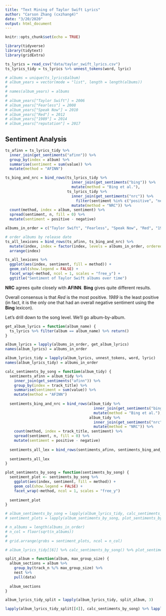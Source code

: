 ```yaml
---
title: "Text Mining of Taylor Swift Lyrics"
author: "Carson Zhang (cxzhang4)"
date: "3/20/2020"
output: html_document
---
```


```r
knitr::opts_chunk$set(echo = TRUE)
```

```r
library(tidyverse)
library(tidytext)
library(gridExtra)
```

```r
ts_lyrics = read_csv("data/taylor_swift_lyrics.csv")
ts_lyrics_tidy = ts_lyrics %>% unnest_tokens(word, lyric)
```

```r
# albums = unique(ts_lyrics$album)
# album_years = vector(mode = "list", length = length(albums))
# 
# names(album_years) = albums
# 
# album_years["Taylor Swift"] = 2006
# album_years["Fearless"] = 2008
# album_years["Speak Now"] = 2010
# album_years["Red"] = 2012
# album_years["1989"] = 2014
# album_years["reputation"] = 2017
```

## Sentiment Analysis

```r
ts_afinn = ts_lyrics_tidy %>%
  inner_join(get_sentiments("afinn")) %>%
  group_by(index = album) %>%
  summarise(sentiment = sum(value)) %>%
  mutate(method = "AFINN")

ts_bing_and_nrc = bind_rows(ts_lyrics_tidy %>%
                              inner_join(get_sentiments("bing")) %>%
                              mutate(method = "Bing et al."),
                            ts_lyrics_tidy %>% 
                              inner_join(get_sentiments("nrc")) %>%
                                filter(sentiment %in% c("positive", "negative")) %>%
                              mutate(method = "NRC")) %>%
  count(method, index = album, sentiment) %>%
  spread(sentiment, n, fill = 0) %>%
  mutate(sentiment = positive - negative)

albums_in_order = c("Taylor Swift", "Fearless", "Speak Now", "Red", "1989", "reputation")

# order albums by release date
ts_all_lexicons = bind_rows(ts_afinn, ts_bing_and_nrc) %>%
  mutate(index, index = factor(index, levels = albums_in_order, ordered = TRUE)) %>%
  arrange(index)
```

```r
ts_all_lexicons %>%
  ggplot(aes(index, sentiment, fill = method)) +
  geom_col(show.legend = FALSE) + 
  facet_wrap(~method, ncol = 1, scales = "free_y") +
  ggtitle("Sentiment of Taylor Swift albums over time")
```

**NRC** agrees quite closely with **AFINN**. **Bing** gives quite different results.

Overall consensus is that *Red* is the most positive. *1989* is the least positive (in fact, it is the only one that had an overall negative sentiment using the **Bing** lexicon).

Let's drill down to the song level. We'll go album-by-album.

```r
get_album_lyrics = function(album_name) {
  ts_lyrics %>% filter(album == album_name) %>% return()
}

album_lyrics = lapply(albums_in_order, get_album_lyrics)
names(album_lyrics) = albums_in_order

album_lyrics_tidy = lapply(album_lyrics, unnest_tokens, word, lyric)
names(album_lyrics_tidy) = albums_in_order
```

```r
calc_sentiments_by_song = function(album_tidy) {
  sentiments_afinn = album_tidy %>%
    inner_join(get_sentiments("afinn")) %>%
    group_by(index = track_title) %>%
    summarise(sentiment = sum(value)) %>%
    mutate(method = "AFINN")
  
  sentiments_bing_and_nrc = bind_rows(album_tidy %>% 
                                        inner_join(get_sentiments("bing")) %>%
                                        mutate(method = "Bing et al."),
                                      album_tidy %>%
                                        inner_join(get_sentiments("nrc")) %>%
                                        mutate(method = "NRC")) %>%
    count(method, index = track_title, sentiment) %>%
    spread(sentiment, n, fill = 0) %>%
    mutate(sentiment = positive - negative)
  
  sentiments_all_lex = bind_rows(sentiments_afinn, sentiments_bing_and_nrc)
  
  sentiments_all_lex
}

plot_sentiments_by_song = function(sentiments_by_song) {
  sentiment_plot <- sentiments_by_song %>%
    ggplot(aes(index, sentiment, fill = method)) +
    geom_col(show.legend = FALSE) + 
    facet_wrap(~method, ncol = 1, scales = "free_y")
  
  sentiment_plot
}
```

```r
# album_sentiments_by_song = lapply(album_lyrics_tidy, calc_sentiments_by_song)
# sentiment_plots = lapply(album_sentiments_by_song, plot_sentiments_by_song)

# n_albums = length(albums_in_order)
# n_col = floor(sqrt(n_albums))
# 
# grid.arrange(grobs = sentiment_plots, ncol = n_col)

# album_lyrics_tidy[[6]] %>% calc_sentiments_by_song() %>% plot_sentiments_by_song()

split_album = function(album, max_group_size) {
  album_sections = album %>% 
    group_by(track_n %/% max_group_size) %>%
    nest %>%
    pull(data)
  
  album_sections
}

album_lyrics_tidy_split = lapply(album_lyrics_tidy, split_album, 3)

lapply(album_lyrics_tidy_split[[4]], calc_sentiments_by_song) %>% lapply(plot_sentiments_by_song)
```



